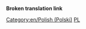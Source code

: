 '''Broken translation link'''{{en/-}}
{{en/Bilingual box| Pl
| Ta strona jest indeks dla wielu '''plików w języku polskim''' w OpenTTD Wiki.
| ''This page provides an index for a wide range of '''files in Polish''' in OpenTTD Wiki.''}}


[[Category:en/Polish (Polski)]][[Category:en/Files in other languages|PL]]